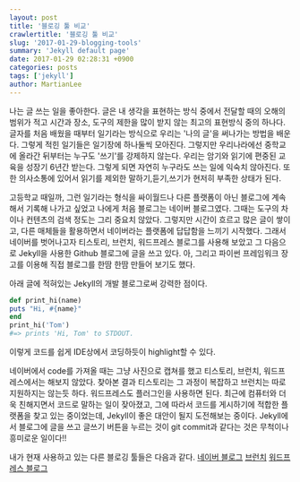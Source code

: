 ```yaml
---
layout: post
title: '블로깅 툴 비교'
crawlertitle: '블로깅 툴 비교'
slug: '2017-01-29-blogging-tools'
summary: 'Jekyll default page'
date: 2017-01-29 02:28:31 +0900
categories: posts
tags: ['jekyll']
author: MartianLee
---
```


나는 글 쓰는 일을 좋아한다. 글은 내 생각을 표현하는 방식 중에서 전달할 때의 오해의 범위가 적고 시간과 장소, 도구의 제한을 많이 받지 않는 최고의 표현방식 중의 하나다. 글자를 처음 배웠을 때부터 일기라는 방식으로 우리는 '나의 글'을 써나가는 방법을 배운다. 그렇게 적힌 일기들은 일기장에 하나둘씩 모아진다. 그렇지만 우리나라에선 중학교에 올라간 뒤부터는 누구도 '쓰기'를 강제하지 않는다. 우리는 암기와 읽기에 편중된 교육을 성장기 6년간 받는다. 그렇게 되면 자연히 누구라도 쓰는 일에 익숙치 않아진다. 또한 의사소통에 있어서 읽기를 제외한 말하기,듣기,쓰기가 현저히 부족한 상태가 된다.

고등학교 때일까, 그런 일기라는 형식을 싸이월드나 다른 플랫폼이 아닌 블로그에 계속해서 기록해 나가고 싶었고 나에게 처음 블로그는 네이버 블로그였다. 그때는 도구의 차이나 컨텐츠의 검색 정도는 그리 중요치 않았다. 그렇지만 시간이 흐르고 많은 글이 쌓이고, 다른 매체들을 활용하면서 네이버라는 플랫폼에 답답함을 느끼기 시작했다. 그래서 네이버를 벗어나고자 티스토리, 브런치, 워드프레스 블로그를 사용해 보았고 그 다음으로 Jekyll을 사용한 Github 블로그에 글을 쓰고 있다. 아, 그리고 파이썬 프레임워크 장고를 이용해 직접 블로그를 한땀 한땀 만들어 보기도 했다.

아래 글에 적혀있는 Jekyll의 개발 블로그로써 강력한 점이다.

```ruby
def print_hi(name)
puts "Hi, #{name}"
end
print_hi('Tom')
#=> prints 'Hi, Tom' to STDOUT.
```

이렇게 코드를 쉽게 IDE상에서 코딩하듯이 highlight할 수 있다.

네이버에서 code를 가져올 때는 그냥 사진으로 캡쳐를 했고 티스토리, 브런치, 워드프레스에서는 해보지 않았다. 찾아본 결과 티스토리는 그 과정이 복잡하고 브런치는 따로 지원하지는 않는듯 하다. 워드프레스도 플러그인을 사용하면 된다. 최근에 컴퓨터와 더욱 친해지면서 코드로 말하는 일이 잦아졌고, 그에 따라서 코드를 게시하기에 적합한 플랫폼을 찾고 있는 중이었는데, Jekyll이 좋은 대안이 될지 도전해보는 중이다. Jekyll에서 블로그에 글을 쓰고 글쓰기 버튼을 누르는 것이 git commit과 같다는 것은 무척이나 흥미로운 일이다!!

내가 현재 사용하고 있는 다른 블로깅 툴들은 다음과 같다.
[네이버 블로그][naver]
[브런치][brunch]
[워드프레스 블로그][wordpress]

[naver]: http://sounghwa777.blog.me/
[brunch]: https://brunch.co.kr/@martian
[wordpress]: http://greenhair.pe.hu/

